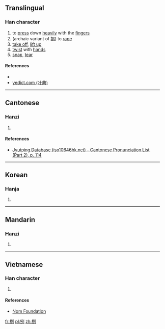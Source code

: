 ==Translingual==

===Han character===
{{Han char|rn=64|rad=手|as=06|sn=9|four=|canj=QMNN|ids=⿰扌列}}

# to [[press]] down [[heavily]] with the [[finger]]s
# (archaic variant of [[揭]]) to [[rape]]
# [[take off]], [[lift up]]
# [[twist]] with [[hand]]s
# [[snap]], [[tear]]

====References====
* {{Han ref|kx=0430.180|dkj=12056|dj=0780.120|hdz=31868.070|uh=6312|ud=25362}}
*[http://yedict.com/htm/64/6429.htm yedict.com (叶典)]

----

==Cantonese==

===Hanzi===
{{yue-hanzi|jyut=[[lit6]]|y=lit6}}

# {{defn|lang=yue|sort=手06}}

====References====
*[http://www.iso10646hk.net/jp/document/download.jsp Jyutping Database (iso10646hk.net) - Cantonese Pronunciation List (Part 2), p. 114]

----

==Korean==

===Hanja===
{{ko-hanja|hangeul=[[련]], [[연]]|eumhun=|rv=ryeon, yeon|mr=ryŏn, yŏn|y=lyen, yen}}

# {{defn|lang=ko|sort=手06}}

----

==Mandarin==

===Hanzi===
{{cmn-hanzi|pin=[[liè]] ([[lie4]]), [[wō]] ([[wo1]])|wg=lieh<sup>4</sup>, wo<sup>1</sup>}}

# {{defn|lang=cmn|sort=手06}}

----

==Vietnamese==

===Han character===
{{vi-hantu|[[trét]], [[liếc]], [[lướt]]|rs=手06}}

# {{defn|lang=vi|sort=手06}}

====References====
*[http://nomfoundation.org/common/nom_details.php?codepoint=6312 Nom Foundation]

[[fr:挒]]
[[pl:挒]]
[[zh:挒]]